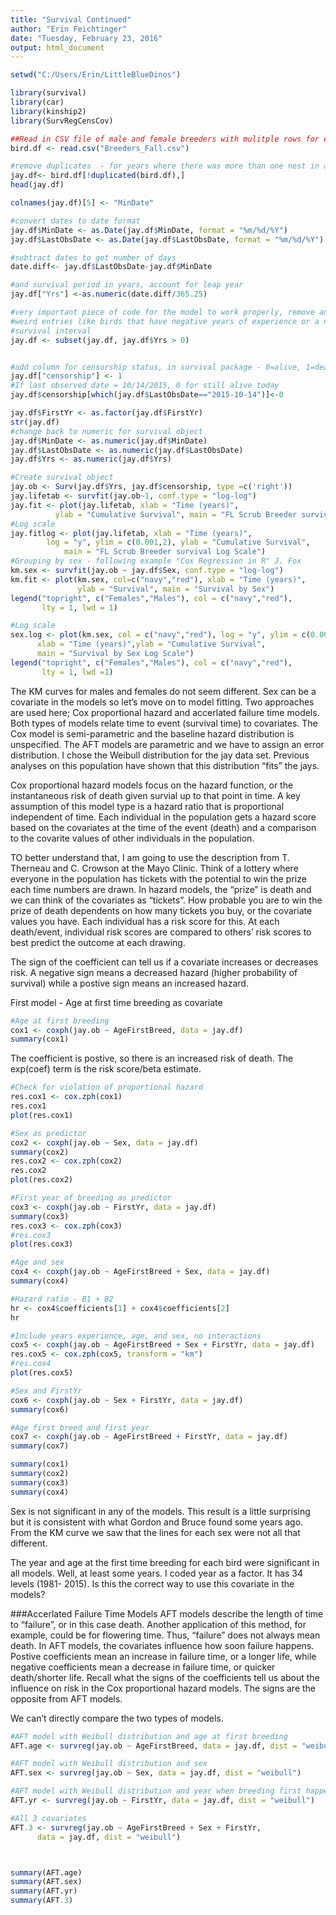 ```yaml
---
title: "Survival Continued"
author: "Erin Feichtinger"
date: "Tuesday, February 23, 2016"
output: html_document
---
```


```r
setwd("C:/Users/Erin/LittleBlueDinos")

library(survival)
library(car)
library(kinship2)
library(SurvRegCensCov)

##Read in CSV file of male and female breeders with mulitple rows for each bird
bird.df <- read.csv("Breeders_Fall.csv")

#remove duplicates  - for years where there was more than one nest in a year
jay.df<- bird.df[!duplicated(bird.df),]
head(jay.df)

colnames(jay.df)[5] <- "MinDate"

#convert dates to date format
jay.df$MinDate <- as.Date(jay.df$MinDate, format = "%m/%d/%Y")
jay.df$LastObsDate <- as.Date(jay.df$LastObsDate, format = "%m/%d/%Y")

#subtract dates to get number of days
date.diff<- jay.df$LastObsDate-jay.df$MinDate

#and survival period in years, account for leap year 
jay.df["Yrs"] <-as.numeric(date.diff/365.25)

#very important piece of code for the model to work properly, remove any 
#weird entries like birds that have negative years of experience or a negative
#survival interval 
jay.df <- subset(jay.df, jay.df$Yrs > 0)


#add column for censorship status, in survival package - 0=alive, 1=dead
jay.df["censorship"] <- 1
#If last observed date = 10/14/2015, 0 for still alive today
jay.df$censorship[which(jay.df$LastObsDate=="2015-10-14")]<-0

jay.df$FirstYr <- as.factor(jay.df$FirstYr)
str(jay.df)
#change back to numeric for survival object 
jay.df$MinDate <- as.numeric(jay.df$MinDate)
jay.df$LastObsDate <- as.numeric(jay.df$LastObsDate)
jay.df$Yrs <- as.numeric(jay.df$Yrs)

#Create survival object  
jay.ob <- Surv(jay.df$Yrs, jay.df$censorship, type =c('right'))
jay.lifetab <- survfit(jay.ob~1, conf.type = "log-log")
jay.fit <- plot(jay.lifetab, xlab = "Time (years)", 
          ylab = "Cumulative Survival", main = "FL Scrub Breeder survival")
#Log scale
jay.fitlog <- plot(jay.lifetab, xlab = "Time (years)",
        log = "y", ylim = c(0.001,2), ylab = "Cumulative Survival", 
            main = "FL Scrub Breeder survival Log Scale")
#Grouping by sex - following example "Cox Regression in R" J. Fox
km.sex <- survfit(jay.ob ~ jay.df$Sex, conf.type = "log-log")
km.fit <- plot(km.sex, col=c("navy","red"), xlab = "Time (years)", 
               ylab = "Survival", main = "Survival by Sex")
legend("topright", c("Females","Males"), col = c("navy","red"), 
       lty = 1, lwd = 1)

#Log scale
sex.log <- plot(km.sex, col = c("navy","red"), log = "y", ylim = c(0.001,2),
      xlab = "Time (years)",ylab = "Cumulative Survival", 
      main = "Survival by Sex Log Scale")
legend("topright", c("Females","Males"), col = c("navy","red"), 
       lty = 1, lwd =1)

```

The KM curves for males and females do not seem different. Sex can be a covariate in the models so let's move on to model fitting. Two approaches are used here; Cox proportional hazard and accerlated failure time models. Both types of models relate time to event (survival time) to covariates. The Cox model is semi-parametric and the baseline hazard distribution is unspecified. The AFT models are parametric and we have to assign an error distribution. I chose the Weibull distribution for the jay data set. Previous analyses on this population have shown that this distribution "fits" the jays. 

Cox proportional hazard models focus on the hazard function, or the instantaneous risk of death given survial up to that point in time. A key assumption of this model type is a hazard ratio that is proportional independent of time. Each individual in the population gets a hazard score based on the covariates at the time of the event (death) and a comparison to the covarite values of other individuals in the population.  

TO better understand that, I am going to use the description from T. Therneau and C. Crowson at the Mayo Clinic. Think of a lottery where everyone in the population has tickets with the potential to win the prize each time numbers are drawn. In hazard models, the "prize" is death and we can think of the covariates as "tickets". How probable you are to win the prize of death dependents on how many tickets you buy, or the covariate values you have. Each individual has a risk score for this. At each death/event, individual risk scores are compared to others' risk scores to best predict the outcome at each drawing. 

The sign of the coefficient can tell us if a covariate increases or decreases risk. A negative sign means a decreased hazard (higher probability of survival) while a postive sign means an increased hazard.   

First model - Age at first time breeding as covariate 
```r
#Age at first breeding 
cox1 <- coxph(jay.ob ~ AgeFirstBreed, data = jay.df)
summary(cox1)
```

The coefficient is postive, so there is an increased risk of death. The exp(coef) term is the risk score/beta estimate. 

```r
#Check for violation of proportional hazard 
res.cox1 <- cox.zph(cox1)
res.cox1
plot(res.cox1)
```




```r
#Sex as predictor
cox2 <- coxph(jay.ob ~ Sex, data = jay.df)
summary(cox2)
res.cox2 <- cox.zph(cox2)
res.cox2
plot(res.cox2)

#First year of breeding as predictor
cox3 <- coxph(jay.ob ~ FirstYr, data = jay.df)
summary(cox3)
res.cox3 <- cox.zph(cox3)
#res.cox3
plot(res.cox3)

#Age and sex
cox4 <- coxph(jay.ob ~ AgeFirstBreed + Sex, data = jay.df)
summary(cox4)

#Hazard ratio - B1 + B2
hr <- cox4$coefficients[1] + cox4$coefficients[2]
hr

#Include years experience, age, and sex, no interactions
cox5 <- coxph(jay.ob ~ AgeFirstBreed + Sex + FirstYr, data = jay.df)
res.cox5 <- cox.zph(cox5, transform = "km")
#res.cox4
plot(res.cox5)

#Sex and FirstYr
cox6 <- coxph(jay.ob ~ Sex + FirstYr, data = jay.df)
summary(cox6)

#Age first breed and first year
cox7 <- coxph(jay.ob ~ AgeFirstBreed + FirstYr, data = jay.df)
summary(cox7)

summary(cox1)
summary(cox2)
summary(cox3)
summary(cox4)

```

Sex is not significant in any of the models. This result is a little surprising but it is consistent with what Gordon and Bruce found some years ago. From the KM curve we saw that the lines for each sex were not all that different.  

The year and age at the first time breeding for each bird were significant in all models. Well, at least some years. I coded year as a factor. It has 34 levels (1981- 2015). Is this the correct way to use this covariate in the models?

###Accerlated Failure Time Models
AFT models describe the length of time to "failure", or in this case death. Another application of this method, for example, could be for flowering time. Thus, "failure" does not always mean death. In AFT models, the covariates influence how soon failure happens. Postive coefficients mean an increase in failure time, or a longer life, while negative coefficients mean a decrease in failure time, or quicker death/shorter life. Recall what the signs of the coefficients tell us about the influence on risk in the Cox proportional hazard models. The signs are the opposite from AFT models. 

We can't directly compare the two types of models.

```r

#AFT model with Weibull distribution and age at first breeding 
AFT.age <- survreg(jay.ob ~ AgeFirstBreed, data = jay.df, dist = "weibull")

#AFT model with Weibull distribution and sex
AFT.sex <- survreg(jay.ob ~ Sex, data = jay.df, dist = "weibull")

#AFT model with Weibull distribution and year when breeding first happened
AFT.yr <- survreg(jay.ob ~ FirstYr, data = jay.df, dist = "weibull")

#All 3 covariates 
AFT.3 <- survreg(jay.ob ~ AgeFirstBreed + Sex + FirstYr, 
      data = jay.df, dist = "weibull")



summary(AFT.age)
summary(AFT.sex)
summary(AFT.yr)
summary(AFT.3)
```


